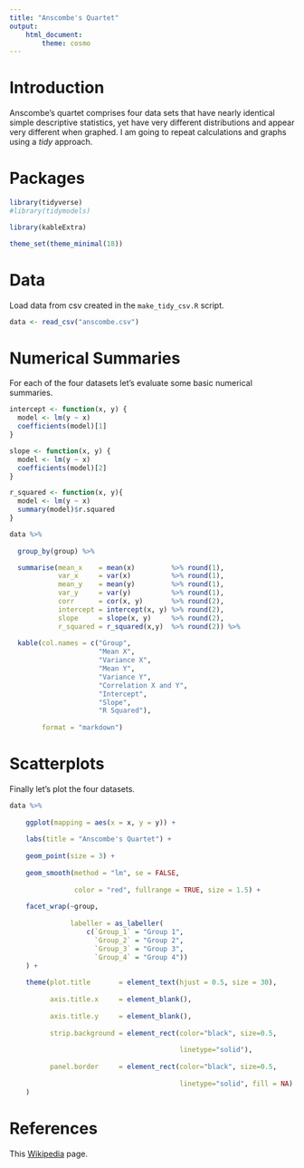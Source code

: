 ```yaml
---
title: "Anscombe's Quartet"
output:
    html_document:
        theme: cosmo
---
```


# Introduction

Anscombe's quartet comprises four data sets that have nearly identical simple
descriptive statistics, yet have very different distributions and appear very
different when graphed. I am going to repeat calculations and graphs using a
*tidy* approach.

# Packages

```r
library(tidyverse)
#library(tidymodels)

library(kableExtra)

theme_set(theme_minimal(18))
```

# Data

Load data from csv created in the `make_tidy_csv.R` script.

```r
data <- read_csv("anscombe.csv")
```

# Numerical Summaries

For each of the four datasets let's evaluate some basic numerical summaries.

```r
intercept <- function(x, y) {
  model <- lm(y ~ x)
  coefficients(model)[1]
}

slope <- function(x, y) {
  model <- lm(y ~ x)
  coefficients(model)[2]
}

r_squared <- function(x, y){
  model <- lm(y ~ x)
  summary(model)$r.squared 
}

data %>%
    
  group_by(group) %>%

  summarise(mean_x    = mean(x)         %>% round(1),
            var_x     = var(x)          %>% round(1),
            mean_y    = mean(y)         %>% round(1),
            var_y     = var(y)          %>% round(1),
            corr      = cor(x, y)       %>% round(2),
            intercept = intercept(x, y) %>% round(2),
            slope     = slope(x, y)     %>% round(2),
            r_squared = r_squared(x,y)  %>% round(2)) %>%
  
  kable(col.names = c("Group",
                      "Mean X",
                      "Variance X",
                      "Mean Y",
                      "Variance Y",
                      "Correlation X and Y",
                      "Intercept",
                      "Slope",
                      "R Squared"),
        
        format = "markdown")
```

# Scatterplots

Finally let's plot the four datasets.

```r
data %>%
    
    ggplot(mapping = aes(x = x, y = y)) +
    
    labs(title = "Anscombe's Quartet") +
    
    geom_point(size = 3) +
    
    geom_smooth(method = "lm", se = FALSE,
                
                color = "red", fullrange = TRUE, size = 1.5) +
    
    facet_wrap(~group, 
               
               labeller = as_labeller(
                   c(`Group_1` = "Group 1",
                     `Group_2` = "Group 2",
                     `Group_3` = "Group 3",
                     `Group_4` = "Group 4"))
    ) +
    
    theme(plot.title       = element_text(hjust = 0.5, size = 30),
          
          axis.title.x     = element_blank(),
          
          axis.title.y     = element_blank(),
          
          strip.background = element_rect(color="black", size=0.5,
                                          
                                          linetype="solid"),
          
          panel.border     = element_rect(color="black", size=0.5,
                                          
                                          linetype="solid", fill = NA)
    )
```

# References

This [Wikipedia](https://en.wikipedia.org/wiki/Anscombe%27s_quartet) page. 

